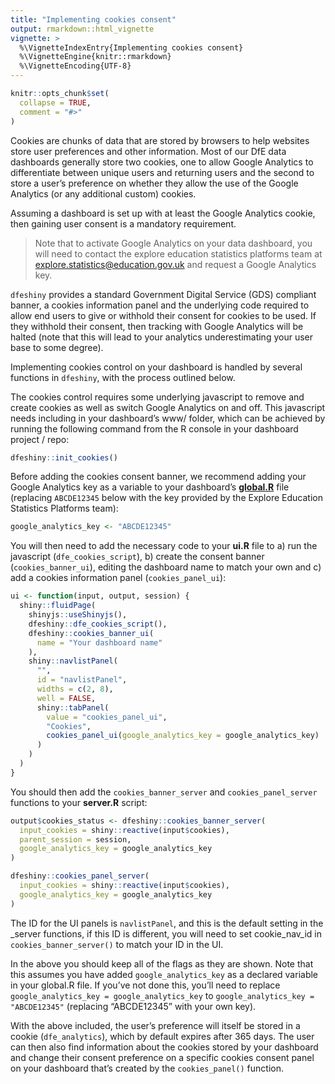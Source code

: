 ```yaml
---
title: "Implementing cookies consent"
output: rmarkdown::html_vignette
vignette: >
  %\VignetteIndexEntry{Implementing cookies consent}
  %\VignetteEngine{knitr::rmarkdown}
  %\VignetteEncoding{UTF-8}
---
```


```r
knitr::opts_chunk$set(
  collapse = TRUE,
  comment = "#>"
)
```

Cookies are chunks of data that are stored by browsers to help websites store 
user preferences and other information. Most of our DfE data dashboards 
generally store two cookies, one to allow Google Analytics to differentiate 
between unique users and returning users and the second to store a user's 
preference on whether they allow the use of the Google Analytics (or any 
additional custom) cookies.

Assuming a dashboard is set up with at least the Google Analytics cookie, then 
gaining user consent is a mandatory requirement.

> Note that to activate Google Analytics on your data dashboard, you will need 
to contact the explore education statistics platforms team at 
[explore.statistics@education.gov.uk](mailto:explore.statistics@education.gov.uk) and request a Google Analytics key.

`dfeshiny` provides a standard Government Digital Service (GDS) compliant 
banner, a cookies information panel and the underlying code required to allow end 
users to give or withhold their consent for cookies to be used. If they withhold 
their consent, then tracking with Google Analytics will be halted (note that 
this will lead to your analytics underestimating your user base to some degree).

Implementing cookies control on your dashboard is handled by several functions 
in `dfeshiny`, with the process outlined below.

The cookies control requires some underlying javascript to remove and create 
cookies as well as switch Google Analytics on and off. This javascript needs 
including in your dashboard's www/ folder, which can be achieved by running the 
following command from the R console in your dashboard project / repo:

```r
dfeshiny::init_cookies()
```

Before adding the cookies consent banner, we recommend adding your Google 
Analytics key as a variable to your dashboard's **[global.R](https://github.com/dfe-analytical-services/dfeshiny/blob/tests/test_dashboard/global.R)**
file (replacing `ABCDE12345` below with the key provided by the Explore Education Statistics Platforms team):

```r
google_analytics_key <- "ABCDE12345"
```

You will then need to add the necessary code to your **ui.R** file to a) run the 
javascript (`dfe_cookies_script`), b) create the consent banner 
(`cookies_banner_ui`), editing the dashboard name to match your own and c) add a cookies information panel 
(`cookies_panel_ui`):


```r
ui <- function(input, output, session) {
  shiny::fluidPage(
    shinyjs::useShinyjs(),
    dfeshiny::dfe_cookies_script(),
    dfeshiny::cookies_banner_ui(
      name = "Your dashboard name"
    ),
    shiny::navlistPanel(
      "",
      id = "navlistPanel",
      widths = c(2, 8),
      well = FALSE,
      shiny::tabPanel(
        value = "cookies_panel_ui",
        "Cookies",
        cookies_panel_ui(google_analytics_key = google_analytics_key)
      )
    )
  )
}
```

You should then add the `cookies_banner_server` and `cookies_panel_server` 
functions to your **server.R** script:

```r
output$cookies_status <- dfeshiny::cookies_banner_server(
  input_cookies = shiny::reactive(input$cookies),
  parent_session = session,
  google_analytics_key = google_analytics_key
)

dfeshiny::cookies_panel_server(
  input_cookies = shiny::reactive(input$cookies),
  google_analytics_key = google_analytics_key
)
```

The ID for the UI panels is `navlistPanel`, and this is the default setting in the _server functions, if this ID is different, you will need to set cookie_nav_id in `cookies_banner_server()` to match your ID in the UI.

In the above you should keep all of the flags as they are shown. Note that this 
assumes you have added `google_analytics_key` as a declared variable in your 
global.R file. If you've not done this, you'll need to replace 
`google_analytics_key = google_analytics_key` to 
`google_analytics_key = "ABCDE12345"` (replacing "ABCDE12345" with your own 
key).

With the above included, the user's preference will itself be stored in a
cookie (`dfe_analytics`), which by default expires after 365 days. The user can
then also find information about the cookies stored by your dashboard and change 
their consent preference on a specific cookies consent panel on your dashboard 
that's created by the `cookies_panel()` function.
